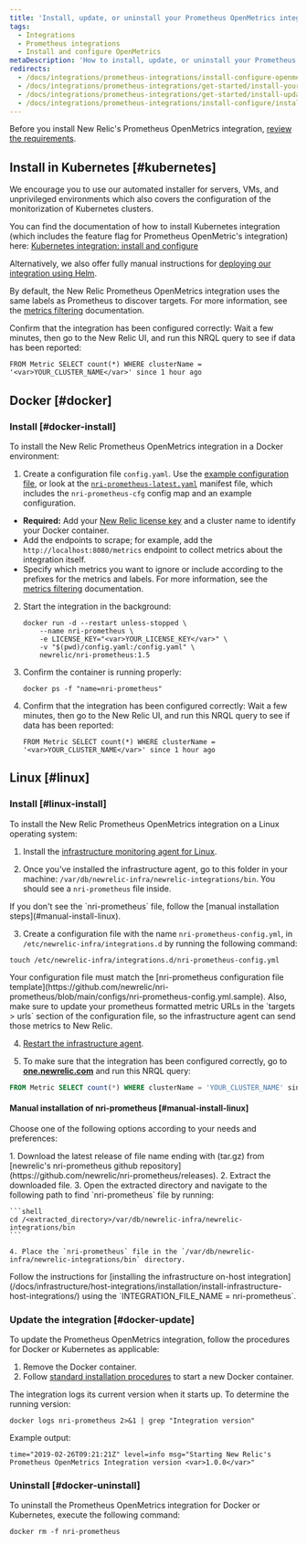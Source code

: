 ```yaml
---
title: 'Install, update, or uninstall your Prometheus OpenMetrics integration'
tags:
  - Integrations
  - Prometheus integrations
  - Install and configure OpenMetrics
metaDescription: 'How to install, update, or uninstall your Prometheus OpenMetrics integration with New Relic for your Docker or Kubernetes environment.'
redirects:
  - /docs/integrations/prometheus-integrations/install-configure-openmetrics/install-update-or-uninstall-your-prometheus-openmetrics-integration
  - /docs/integrations/prometheus-integrations/get-started/install-your-prometheus-openmetrics-integration
  - /docs/integrations/prometheus-integrations/get-started/install-update-or-uninstall-your-prometheus-openmetrics-integration
  - /docs/integrations/prometheus-integrations/install-configure/install-update-or-uninstall-your-prometheus-openmetrics-integration
---
```


Before you install New Relic's Prometheus OpenMetrics integration, [review the requirements](/docs/integrations/prometheus-integrations/get-started/monitor-prometheus-new-relic#OpenMetrics-Compatibility).

## Install in Kubernetes [#kubernetes]

We encourage you to use our automated installer for servers, VMs, and unprivileged environments which also covers the configuration of the monitorization of Kubernetes clusters.

You can find the documentation of how to install Kubernetes integration (which includes the feature flag for Prometheus OpenMetric's integration) here: [Kubernetes integration: install and configure](/docs/kubernetes-pixie/kubernetes-integration/installation/kubernetes-integration-install-configure)

Alternatively, we also offer fully manual instructions for [deploying our integration using Helm](/docs/kubernetes-pixie/kubernetes-integration/installation/install-kubernetes-integration-using-helm).

By default, the New Relic Prometheus OpenMetrics integration uses the same labels as Prometheus to discover targets. For more information, see the [metrics filtering](/docs/integrations/prometheus-integrations/configure/filter-prometheus-metrics) documentation.

Confirm that the integration has been configured correctly: Wait a few minutes, then go to the New Relic UI, and run this NRQL query to see if data has been reported:

```
FROM Metric SELECT count(*) WHERE clusterName = '<var>YOUR_CLUSTER_NAME</var>' since 1 hour ago
```

## Docker [#docker]

### Install [#docker-install]

To install the New Relic Prometheus OpenMetrics integration in a Docker environment:

1. Create a configuration file `config.yaml`. Use the [example configuration file](/docs/integrations/prometheus-integrations/install-configure/configure-prometheus-openmetrics-integration#example-configuration-file), or look at the [`nri-prometheus-latest.yaml`](https://download.newrelic.com/infrastructure_agent/integrations/kubernetes/nri-prometheus-latest.yaml) manifest file, which includes the `nri-prometheus-cfg` config map and an example configuration.

* **Required:** Add your [New Relic license key](/docs/apis/intro-apis/new-relic-api-keys/#ingest-license-key) and a cluster name to identify your Docker container.
* Add the endpoints to scrape; for example, add the `http://localhost:8080/metrics` endpoint to collect metrics about the integration itself.
* Specify which metrics you want to ignore or include according to the prefixes for the metrics and labels. For more information, see the [metrics filtering](/docs/integrations/prometheus-integrations/configure/filter-prometheus-metrics) documentation.

2. Start the integration in the background:

   ```
   docker run -d --restart unless-stopped \
       --name nri-prometheus \
       -e LICENSE_KEY="<var>YOUR_LICENSE_KEY</var>" \
       -v "$(pwd)/config.yaml:/config.yaml" \
       newrelic/nri-prometheus:1.5
   ```

3. Confirm the container is running properly:

   ```
   docker ps -f "name=nri-prometheus"
   ```

4. Confirm that the integration has been configured correctly: Wait a few minutes, then go to the New Relic UI, and run this NRQL query to see if data has been reported:

   ```
   FROM Metric SELECT count(*) WHERE clusterName = '<var>YOUR_CLUSTER_NAME</var>' since 1 hour ago
   ```

 ## Linux [#linux]

 ### Install [#linux-install]

To install the New Relic Prometheus OpenMetrics integration on a Linux operating system:

1. Install the [infrastructure monitoring agent for Linux](/docs/infrastructure/install-configure-manage-infrastructure/linux-installation/install-infrastructure-linux-using-package-manager).

2. Once you've installed the infrastructure agent, go to this folder in your machine: `/var/db/newrelic-infra/newrelic-integrations/bin`. You should see a `nri-prometheus` file inside.

<Callout variant="important">
  If you don't see the `nri-prometheus` file, follow the [manual installation steps](#manual-install-linux).
</Callout>

3. Create a configuration file with the name `nri-prometheus-config.yml`, in `/etc/newrelic-infra/integrations.d` by running the following command:

```shell
touch /etc/newrelic-infra/integrations.d/nri-prometheus-config.yml
```

<Callout variant="tip">
Your configuration file must match the [nri-prometheus configuration file template](https://github.com/newrelic/nri-prometheus/blob/main/configs/nri-prometheus-config.yml.sample).
 Also, make sure to update your prometheus formatted metric URLs in the `targets > urls` section of the configuration file, so the infrastructure agent can send those metrics to New Relic.
</Callout>

4. [Restart the infrastructure agent](/docs/infrastructure/install-infrastructure-agent/manage-your-agent/start-stop-restart-infrastructure-agent/).

5. To make sure that the integration has been configured correctly, go to **[one.newrelic.com](https://one.newrelic.com)** and run this NRQL query:

```sql
FROM Metric SELECT count(*) WHERE clusterName = 'YOUR_CLUSTER_NAME' since 1 hour ago
```

#### Manual installation of nri-prometheus [#manual-install-linux]

Choose one of the following options according to your needs and preferences:

</CollapserGroup>
  <Collapser
    id="OpenMetrics-Linux-install-from-source"
    title="Using the nri-prometheus compressed file"
  >
    1. Download the latest release of file name ending with (tar.gz) from [newrelic's nri-prometheus github repository](https://github.com/newrelic/nri-prometheus/releases).
    2. Extract the downloaded file.
    3. Open the extracted directory and navigate to the following path to find `nri-prometheus` file by running:
    
    ```shell
    cd /<extracted_directory>/var/db/newrelic-infra/newrelic-integrations/bin
    ```
    
    4. Place the `nri-prometheus` file in the `/var/db/newrelic-infra/newrelic-integrations/bin` directory.
  </Collapser>
  <Collapser
    id="OpenMetrics-Linux-install-host-integration"
    title="Using host integration"
  >
    Follow the instructions for [installing the infrastructure on-host integration](/docs/infrastructure/host-integrations/installation/install-infrastructure-host-integrations/) using the `INTEGRATION_FILE_NAME = nri-prometheus`.
  </Collapser>
</CollapserGroup>

<InstallFeedback />

### Update the integration [#docker-update]

To update the Prometheus OpenMetrics integration, follow the procedures for Docker or Kubernetes as applicable:

1. Remove the Docker container.
2. Follow [standard installation procedures](#docker-install) to start a new Docker container.

The integration logs its current version when it starts up. To determine the running version:

```
docker logs nri-prometheus 2>&1 | grep "Integration version"
```

Example output:

```
time="2019-02-26T09:21:21Z" level=info msg="Starting New Relic's Prometheus OpenMetrics Integration version <var>1.0.0</var>"
```

### Uninstall [#docker-uninstall]

To uninstall the Prometheus OpenMetrics integration for Docker or Kubernetes, execute the following command:

```
docker rm -f nri-prometheus
```

